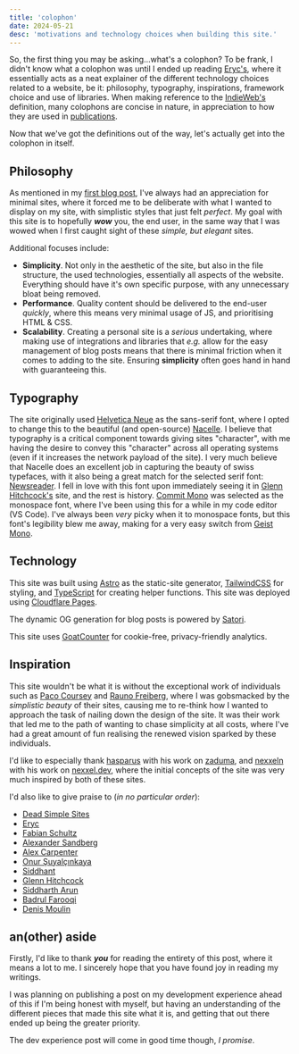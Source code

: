 ```yaml
---
title: 'colophon'
date: 2024-05-21
desc: 'motivations and technology choices when building this site.'
---
```


So, the first thing you may be asking...what's a colophon? To be frank, I didn't know what a colophon was until I ended up reading [Eryc's](https://eryc.cc/colophon), where it essentially acts as a neat explainer of the different technology choices related to a website, be it: philosophy, typography, inspirations, framework choice and use of libraries. When making reference to the [IndieWeb's](https://indieweb.org/colophon) definition, many colophons are concise in nature, in appreciation to how they are used in [publications](<https://en.wikipedia.org/wiki/Colophon_(publishing)>).

Now that we've got the definitions out of the way, let's actually get into the colophon in itself.

## Philosophy

As mentioned in my [first blog post](https://asnine.me/blog/a-new-start), I've always had an appreciation for minimal sites, where it forced me to be deliberate with what I wanted to display on my site, with simplistic styles that just felt _perfect_. My goal with this site is to hopefully _**wow**_ you, the end user, in the same way that I was wowed when I first caught sight of these _simple, but elegant_ sites.

Additional focuses include:

- **Simplicity**. Not only in the aesthetic of the site, but also in the file structure, the used technologies, essentially all aspects of the website. Everything should have it's own specific purpose, with any unnecessary bloat being removed.
- **Performance**. Quality content should be delivered to the end-user _quickly_, where this means very minimal usage of JS, and prioritising HTML & CSS.
- **Scalability**. Creating a personal site is a _serious_ undertaking, where making use of integrations and libraries that _e.g._ allow for the easy management of blog posts means that there is minimal friction when it comes to adding to the site. Ensuring **simplicity** often goes hand in hand with guaranteeing this.

## Typography

The site originally used [Helvetica Neue](https://www.myfonts.com/collections/neue-helvetica-font-linotype) as the sans-serif font, where I opted to change this to the beautiful (and open-source) [Nacelle](https://dotcolon.net/font/nacelle). I believe that typography is a critical component towards giving sites "character", with me having the desire to convey this "character" across all operating systems (even if it increases the network payload of the site). I very much believe that Nacelle does an excellent job in capturing the beauty of swiss typefaces, with it also being a great match for the selected serif font: [Newsreader](https://fonts.google.com/specimen/Newsreader). I fell in love with this font upon immediately seeing it in [Glenn Hitchcock's](https://glenn.me) site, and the rest is history. [Commit Mono](https://commitmono.com) was selected as the monospace font, where I've been using this for a while in my code editor (VS Code). I've always been _very_ picky when it to monospace fonts, but this font's legibility blew me away, making for a very easy switch from [Geist Mono](https://vercel.com/font).

## Technology

This site was built using [Astro](https://astro.build) as the static-site generator, [TailwindCSS](https://tailwindcss.com) for styling, and [TypeScript](https://www.typescriptlang.org) for creating helper functions. This site was deployed using [Cloudflare Pages](https://pages.cloudflare.com).

The dynamic OG generation for blog posts is powered by [Satori](https://github.com/vercel/satori).

This site uses [GoatCounter](https://www.goatcounter.com) for cookie-free, privacy-friendly analytics.

## Inspiration

This site wouldn't be what it is without the exceptional work of individuals such as [Paco Coursey](https://paco.me) and [Rauno Freiberg](https://raunofreiberg.com), where I was gobsmacked by the _simplistic beauty_ of their sites, causing me to re-think how I wanted to approach the task of nailing down the design of the site. It was their work that led me to the path of wanting to chase simplicity at all costs, where I've had a great amount of fun realising the renewed vision sparked by these individuals.

I'd like to especially thank [hasparus](https://github.com/hasparus) with his work on [zaduma](https://zaduma.vercel.app), and [nexxeln](https://github.com/nexxeln) with his work on [nexxel.dev](https://github.com/nexxeln/nexxel.dev), where the initial concepts of the site was very much inspired by both of these sites.

I'd also like to give praise to (_in no particular order_):

- [Dead Simple Sites](https://deadsimplesites.com)
- [Eryc](https://eryc.cc)
- [Fabian Schultz](https://www.fabianschultz.com)
- [Alexander Sandberg](https://alexandersandberg.com)
- [Alex Carpenter](https://alexcarpenter.me)
- [Onur Şuyalçınkaya](https://onur.dev)
- [Siddhant](https://dietcode.io)
- [Glenn Hitchcock](https://glenn.me)
- [Siddharth Arun](https://sdrn.co)
- [Badrul Farooqi](https://farooqib.com)
- [Denis Moulin](https://www.denismoulin.com)

## an(other) aside

Firstly, I'd like to thank **_you_** for reading the entirety of this post, where it means a lot to me. I sincerely hope that you have found joy in reading my writings.

I was planning on publishing a post on my development experience ahead of this if I'm being honest with myself, but having an understanding of the different pieces that made this site what it is, and getting that out there ended up being the greater priority.

The dev experience post will come in good time though, _I promise_.
